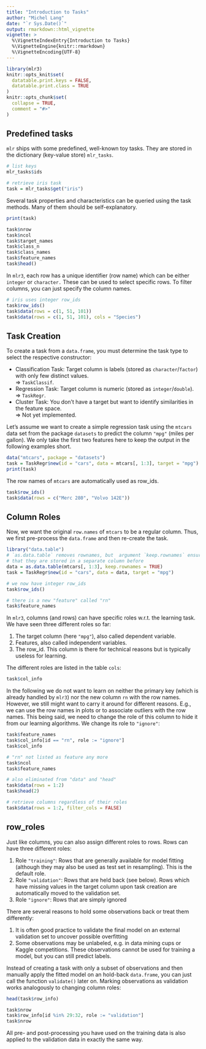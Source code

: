 ```yaml
---
title: "Introduction to Tasks"
author: "Michel Lang"
date: "`r Sys.Date()`"
output: rmarkdown::html_vignette
vignette: >
  %\VignetteIndexEntry{Introduction to Tasks}
  %\VignetteEngine{knitr::rmarkdown}
  %\VignetteEncoding{UTF-8}
---
```


```r
library(mlr3)
knitr::opts_knit$set(
  datatable.print.keys = FALSE,
  datatable.print.class = TRUE
)
knitr::opts_chunk$set(
  collapse = TRUE,
  comment = "#>"
)
```

## Predefined tasks

`mlr` ships with some predefined, well-known toy tasks.
They are stored in the dictionary (key-value store) `mlr_tasks`.

```r
# list keys
mlr_tasks$ids

# retrieve iris task
task = mlr_tasks$get("iris")
```

Several task properties and characteristics can be queried using the task methods.
Many of them should be self-explanatory.

```r
print(task)

task$nrow
task$ncol
task$target_names
task$class_n
task$class_names
task$feature_names
task$head()
```

In `mlr3`, each row has a unique identifier (row name) which can be either `integer` or `character.`
These can be used to select specific rows.
To filter columns, you can just specify the column names.
```r
# iris uses integer row_ids
task$row_ids()
task$data(rows = c(1, 51, 101))
task$data(rows = c(1, 51, 101), cols = "Species")
```


## Task Creation

To create a task from a `data.frame`, you must determine the task type to select the respective constructor:

* Classification Task: Target column is labels (stored as `character`/`factor`) with only few distinct values.
  <br>$\Rightarrow$ `TaskClassif`.
* Regression Task: Target column is numeric (stored as `integer`/`double`).
  <br>$\Rightarrow$ `TaskRegr`.
* Cluster Task: You don't have a target but want to identify similarities in the feature space.
  <br>$\Rightarrow$ Not yet implemented.

Let's assume we want to create a simple regression task using the `mtcars` data set from the package `datasets` to predict the column `"mpg"` (miles per gallon).
We only take the first two features here to keep the output in the following examples short.

```r
data("mtcars", package = "datasets")
task = TaskRegr$new(id = "cars", data = mtcars[, 1:3], target = "mpg")
print(task)
```

The row names of `mtcars` are automatically used as row_ids.
```r
task$row_ids()
task$data(rows = c("Merc 280", "Volvo 142E"))
```


## Column Roles

Now, we want the original `row.names` of `mtcars` to be a regular column.
Thus, we first pre-process the `data.frame` and then re-create the task.
```r
library("data.table")
# `as.data.table` removes rownames, but  argument `keep.rownames` ensures
# that they are stored in a separate column before
data = as.data.table(mtcars[, 1:3], keep.rownames = TRUE)
task = TaskRegr$new(id = "cars", data = data, target = "mpg")

# we now have integer row_ids
task$row_ids()

# there is a new "feature" called "rn"
task$feature_names
```

In `mlr3`, columns (and rows) can have specific roles w.r.t. the learning task.
We have seen three different roles so far:

1. The target column (here `"mpg"`), also called dependent variable.
2. Features, also called independent variables.
3. The row_id. This column is there for technical reasons but is typically useless for learning.

The different roles are listed in the table `cols`:
```r
task$col_info
```

In the following we do not want to learn on neither the primary key (which is already handled by `mlr3`) nor the new column `rn` with the row names.
However, we still might want to carry it around for different reasons.
E.g., we can use the row names in plots or to associate outliers with the row names.
This being said, we need to change the role of this column to hide it from our learning algorithms.
We change its role to `"ignore"`:
```r
task$feature_names
task$col_info[id == "rn", role := "ignore"]
task$col_info

# "rn" not listed as feature any more
task$ncol
task$feature_names

# also eliminated from "data" and "head"
task$data(rows = 1:2)
task$head(2)

# retrieve columns regardless of their roles
task$data(rows = 1:2, filter_cols = FALSE)
```

## row_roles

Just like columns, you can also assign different roles to rows.
Rows can have three different roles:

1. Role `"training"`:
   Rows that are generally available for model fitting (although they may also be used as test set in resampling).
   This is the default role.
2. Role `"validation"`:
   Rows that are held back (see below).
   Rows which have missing values in the target column upon task creation are automatically moved to the validation set.
3. Role `"ignore"`: Rows that are simply ignored

There are several reasons to hold some observations back or treat them differently:

1. It is often good practice to validate the final model on an external validation set to uncover possible overfitting
2. Some observations may be unlabeled, e.g. in data mining cups or Kaggle competitions.
   These observations cannot be used for training a model, but you can still predict labels.

Instead of creating a task with only a subset of observations and then manually apply the fitted model on an hold-back `data.frame`, you can just call the function `validate()` later on.
Marking observations as validation works analogously to changing column roles:
```r
head(task$row_info)

task$nrow
task$row_info[id %in% 29:32, role := "validation"]
task$nrow
```

All pre- and post-processing you have used on the training data is also applied to the validation data in exactly the same way.
